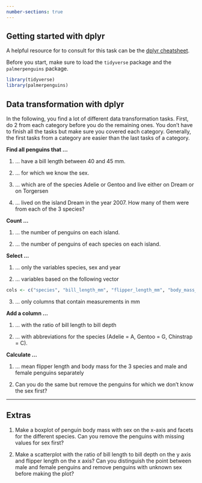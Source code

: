```yaml
---
number-sections: true
---
```


## Getting started with dplyr

A helpful resource for to consult for this task can be the [dplyr cheatsheet](https://raw.githubusercontent.com/rstudio/cheatsheets/master/data-transformation.pdf).

Before you start, make sure to load the `tidyverse` package and the `palmerpenguins` package.

```r
library(tidyverse)
library(palmerpenguins)
```

## Data transformation with dplyr

In the following, you find a lot of different data transformation tasks. First, do 2 from each category before you do the remaining ones. You don't have to finish all the tasks but make sure you covered each category. Generally, the first tasks from a category are easier than the last tasks of a category.

**Find all penguins that ...**

1. ... have a bill length between 40 and 45 mm.

2. ... for which we know the sex.

3. ... which are of the species Adelie or Gentoo and live either on Dream or on Torgersen

4. ... lived on the island Dream in the year 2007. How many of them were from each of the 3 species?

**Count ...**

1. ... the number of penguins on each island.

2. ... the number of penguins of each species on each island.

**Select ...**

1. ... only the variables species, sex and year

2. ... variables based on the following vector

```r
cols <- c("species", "bill_length_mm", "flipper_length_mm", "body_mass_kg")
```

3. ... only columns that contain measurements in mm

**Add a column ...**

1. ... with the ratio of bill length to bill depth

2. ... with abbreviations for the species (Adelie = A, Gentoo = G, Chinstrap = C).


**Calculate ...**

1. ... mean flipper length and body mass for the 3 species and male and female penguins separately

2. Can you do the same but remove the penguins for which we don't know the sex first?

---

## Extras

1. Make a boxplot of penguin body mass with sex on the x-axis and facets for the different species. Can you remove the penguins with missing values for sex first?

2. Make a scatterplot with the ratio of bill length to bill depth on the y axis and flipper length on the x axis? Can you distinguish the point between male and female penguins and remove penguins with unknown sex before making the plot?
